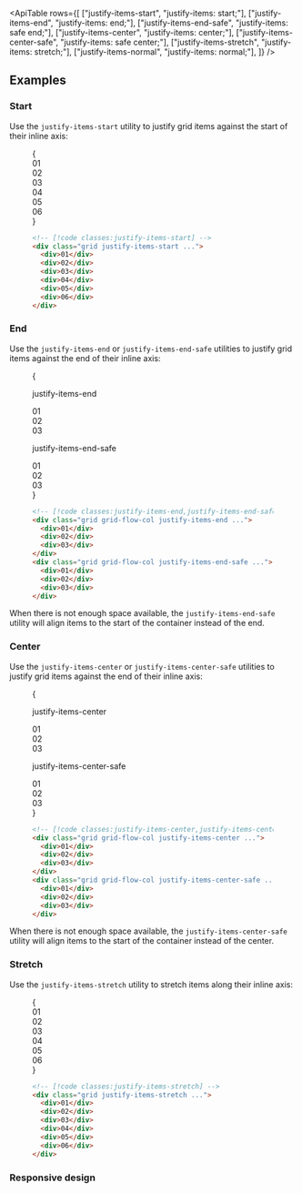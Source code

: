 

<ApiTable
  rows={[
    ["justify-items-start", "justify-items: start;"],
    ["justify-items-end", "justify-items: end;"],
    ["justify-items-end-safe", "justify-items: safe end;"],
    ["justify-items-center", "justify-items: center;"],
    ["justify-items-center-safe", "justify-items: safe center;"],
    ["justify-items-stretch", "justify-items: stretch;"],
    ["justify-items-normal", "justify-items: normal;"],
  ]}
/>

## Examples

### Start

Use the `justify-items-start` utility to justify grid items against the start of their inline axis:

<Figure>

<Example>
  {
    <div className="grid grid-cols-3 gap-4 font-mono text-sm leading-6 font-bold text-white">
      <div className="grid rounded-lg">
        <Stripes border className="col-start-1 row-start-1 rounded-lg" />
        <div className="col-start-1 row-start-1 flex size-14 items-center justify-center justify-self-start rounded-lg bg-sky-500">
          01
        </div>
      </div>
      <div className="grid rounded-lg">
        <Stripes border className="col-start-1 row-start-1 rounded-lg" />
        <div className="col-start-1 row-start-1 flex size-14 items-center justify-center justify-self-start rounded-lg bg-sky-500">
          02
        </div>
      </div>
      <div className="grid rounded-lg">
        <Stripes border className="col-start-1 row-start-1 rounded-lg" />
        <div className="col-start-1 row-start-1 flex size-14 items-center justify-center justify-self-start rounded-lg bg-sky-500">
          03
        </div>
      </div>
      <div className="grid rounded-lg">
        <Stripes border className="col-start-1 row-start-1 rounded-lg" />
        <div className="col-start-1 row-start-1 flex size-14 items-center justify-center justify-self-start rounded-lg bg-sky-500">
          04
        </div>
      </div>
      <div className="grid rounded-lg">
        <Stripes border className="col-start-1 row-start-1 rounded-lg" />
        <div className="col-start-1 row-start-1 flex size-14 items-center justify-center justify-self-start rounded-lg bg-sky-500">
          05
        </div>
      </div>
      <div className="grid rounded-lg">
        <Stripes border className="col-start-1 row-start-1 rounded-lg" />
        <div className="col-start-1 row-start-1 flex size-14 items-center justify-center justify-self-start rounded-lg bg-sky-500">
          06
        </div>
      </div>
    </div>
  }
</Example>

```html
<!-- [!code classes:justify-items-start] -->
<div class="grid justify-items-start ...">
  <div>01</div>
  <div>02</div>
  <div>03</div>
  <div>04</div>
  <div>05</div>
  <div>06</div>
</div>
```

</Figure>

### End

Use the `justify-items-end` or `justify-items-end-safe` utilities to justify grid items against the end of their inline axis:

<Figure hint="Resize the container to see the alignment change">

<Example resizable>

{

  <div className="grid grid-cols-1 gap-8">
      <div>
        <p className="font-mono text-xs font-medium text-gray-500 dark:text-gray-400 text-center">justify-items-end</p>
        <div className="mt-4 grid auto-rows-fr grid-cols-3 justify-items-stretch gap-10 text-center font-mono text-sm leading-6 font-bold text-white">
          <div className="grid grid-cols-1 justify-items-end">
            <Stripes border className="col-start-1 row-start-1 justify-self-stretch rounded-lg" />
            <div className="col-start-1 row-start-1 size-14 rounded-lg bg-blue-500 p-4">01</div>
          </div>
          <div className="grid grid-cols-1 justify-items-end">
            <Stripes border className="col-start-1 row-start-1 justify-self-stretch rounded-lg" />
            <div className="col-start-1 row-start-1 size-14 rounded-lg bg-blue-500 p-4">02</div>
          </div>
          <div className="grid grid-cols-1 justify-items-end">
            <Stripes border className="col-start-1 row-start-1 justify-self-stretch rounded-lg" />
            <div className="col-start-1 row-start-1 size-14 rounded-lg bg-blue-500 p-4">03</div>
          </div>
        </div>
      </div>
      <div>
        <p className="font-mono text-xs font-medium text-gray-500 dark:text-gray-400 text-center">justify-items-end-safe</p>
        <div className="mt-4 grid auto-rows-fr grid-cols-3 justify-items-stretch gap-10 text-center font-mono text-sm leading-6 font-bold text-white">
          <div className="grid grid-cols-1 justify-items-end-safe">
            <Stripes border className="col-start-1 row-start-1 justify-self-stretch rounded-lg" />
            <div className="col-start-1 row-start-1 size-14 rounded-lg bg-purple-500 p-4">01</div>
          </div>
          <div className="grid grid-cols-1 justify-items-end-safe">
            <Stripes border className="col-start-1 row-start-1 justify-self-stretch rounded-lg" />
            <div className="col-start-1 row-start-1 size-14 rounded-lg bg-purple-500 p-4">02</div>
          </div>
          <div className="grid grid-cols-1 justify-items-end-safe">
            <Stripes border className="col-start-1 row-start-1 justify-self-stretch rounded-lg" />
            <div className="col-start-1 row-start-1 size-14 rounded-lg bg-purple-500 p-4">03</div>
          </div>
        </div>
      </div>
    </div>
  }
</Example>

```html
<!-- [!code classes:justify-items-end,justify-items-end-safe] -->
<div class="grid grid-flow-col justify-items-end ...">
  <div>01</div>
  <div>02</div>
  <div>03</div>
</div>
<div class="grid grid-flow-col justify-items-end-safe ...">
  <div>01</div>
  <div>02</div>
  <div>03</div>
</div>
```

</Figure>

When there is not enough space available, the `justify-items-end-safe` utility will align items to the start of the container instead of the end.

### Center

Use the `justify-items-center` or `justify-items-center-safe` utilities to justify grid items against the end of their inline axis:

<Figure hint="Resize the container to see the alignment change">

<Example resizable>

{

<div className="grid grid-cols-1 gap-8">
  <div>
    <p className="text-center font-mono text-xs font-medium text-gray-500 dark:text-gray-400">justify-items-center</p>
    <div className="mt-4 grid auto-rows-fr grid-cols-3 justify-items-stretch gap-10 text-center font-mono text-sm leading-6 font-bold text-white">
      <div className="grid grid-cols-1 justify-items-center">
        <Stripes border className="col-start-1 row-start-1 justify-self-stretch rounded-lg" />
        <div className="col-start-1 row-start-1 size-14 rounded-lg bg-indigo-500 p-4">01</div>
      </div>
      <div className="grid grid-cols-1 justify-items-center">
        <Stripes border className="col-start-1 row-start-1 justify-self-stretch rounded-lg" />
        <div className="col-start-1 row-start-1 size-14 rounded-lg bg-indigo-500 p-4">02</div>
      </div>
      <div className="grid grid-cols-1 justify-items-center">
        <Stripes border className="col-start-1 row-start-1 justify-self-stretch rounded-lg" />
        <div className="col-start-1 row-start-1 size-14 rounded-lg bg-indigo-500 p-4">03</div>
      </div>
    </div>
  </div>
  <div>
    <p className="text-center font-mono text-xs font-medium text-gray-500 dark:text-gray-400">
      justify-items-center-safe
    </p>
    <div className="mt-4 grid auto-rows-fr grid-cols-3 justify-items-stretch gap-10 text-center font-mono text-sm leading-6 font-bold text-white">
      <div className="grid grid-cols-1 justify-items-center-safe">
        <Stripes border className="col-start-1 row-start-1 justify-self-stretch rounded-lg" />
        <div className="col-start-1 row-start-1 size-14 rounded-lg bg-fuchsia-500 p-4">01</div>
      </div>
      <div className="grid grid-cols-1 justify-items-center-safe">
        <Stripes border className="col-start-1 row-start-1 justify-self-stretch rounded-lg" />
        <div className="col-start-1 row-start-1 size-14 rounded-lg bg-fuchsia-500 p-4">02</div>
      </div>
      <div className="grid grid-cols-1 justify-items-center-safe">
        <Stripes border className="col-start-1 row-start-1 justify-self-stretch rounded-lg" />
        <div className="col-start-1 row-start-1 size-14 rounded-lg bg-fuchsia-500 p-4">03</div>
      </div>
    </div>
  </div>
</div>
}

</Example>

```html
<!-- [!code classes:justify-items-center,justify-items-center-safe] -->
<div class="grid grid-flow-col justify-items-center ...">
  <div>01</div>
  <div>02</div>
  <div>03</div>
</div>
<div class="grid grid-flow-col justify-items-center-safe ...">
  <div>01</div>
  <div>02</div>
  <div>03</div>
</div>
```

</Figure>

When there is not enough space available, the `justify-items-center-safe` utility will align items to the start of the container instead of the center.

### Stretch

Use the `justify-items-stretch` utility to stretch items along their inline axis:

<Figure>

<Example>
  {
    <div className="grid grid-cols-1">
      <Stripes border className="col-start-1 row-start-1 rounded-lg" />
      <div className="col-start-1 row-start-1 grid grid-cols-3 justify-items-stretch gap-4 font-mono text-sm leading-6 font-bold text-white">
        <div className="flex h-14 items-center justify-center rounded-lg bg-blue-500">01</div>
        <div className="flex h-14 items-center justify-center rounded-lg bg-blue-500">02</div>
        <div className="flex h-14 items-center justify-center rounded-lg bg-blue-500">03</div>
        <div className="flex h-14 items-center justify-center rounded-lg bg-blue-500">04</div>
        <div className="flex h-14 items-center justify-center rounded-lg bg-blue-500">05</div>
        <div className="flex h-14 items-center justify-center rounded-lg bg-blue-500">06</div>
      </div>
    </div>
  }
</Example>

```html
<!-- [!code classes:justify-items-stretch] -->
<div class="grid justify-items-stretch ...">
  <div>01</div>
  <div>02</div>
  <div>03</div>
  <div>04</div>
  <div>05</div>
  <div>06</div>
</div>
```

</Figure>

### Responsive design

<ResponsiveDesign
  property="justify-items"
  defaultClass="grid justify-items-start"
  featuredClass="justify-items-center"
/>
